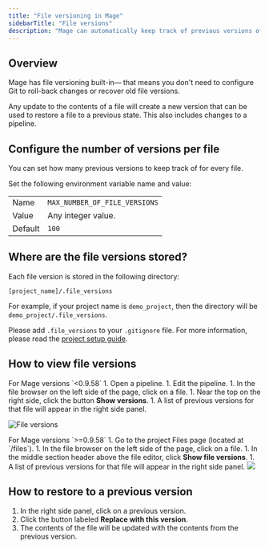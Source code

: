```yaml
---
title: "File versioning in Mage"
sidebarTitle: "File versions"
description: "Mage can automatically keep track of previous versions of a file."
---
```


## Overview
Mage has file versioning built-in— that means you don't need to configure Git to roll-back changes or recover old file versions.

Any update to the contents of a file will create a new version that can be used to restore a file to a previous state. This also includes changes to a pipeline.

## Configure the number of versions per file

You can set how many previous versions to keep track of for every file.

Set the following environment variable name and value:

|   |   |
| --- | --- |
| Name | `MAX_NUMBER_OF_FILE_VERSIONS` |
| Value | Any integer value. |
| Default | `100` |

## Where are the file versions stored?

Each file version is stored in the following directory:

```
[project_name]/.file_versions
```

For example, if your project name is `demo_project`, then the directory will be `demo_project/.file_versions`.

Please add `.file_versions` to your `.gitignore` file. 
For more information, please read the [project setup guide](/development/project/setup#create-a-gitignore-file).

## How to view file versions

<Note>
  For Mage versions `<0.9.58`
</Note>
1. Open a pipeline.
1. Edit the pipeline.
1. In the file browser on the left side of the page, click on a file.
1. Near the top on the right side, click the button <b>Show versions</b>.
1. A list of previous versions for that file will appear in the right side panel.

![File versions](https://github.com/mage-ai/assets/blob/main/notebook/file-versions/file-versions.jpg?raw=true)

<Note>
  For Mage versions `>=0.9.58`
</Note>
1. Go to the project Files page (located at `/files`).
1. In the file browser on the left side of the page, click on a file.
1. In the middle section header above the file editor, click <b>Show file versions</b>.
1. A list of previous versions for that file will appear in the right side panel.

<img src="https://github.com/mage-ai/assets/blob/main/notebook/file-versions/file-versions-v0.9.58.png?raw=true"/>

## How to restore to a previous version

1. In the right side panel, click on a previous version.
1. Click the button labeled <b>Replace with this version</b>.
1. The contents of the file will be updated with the contents from the previous version.
